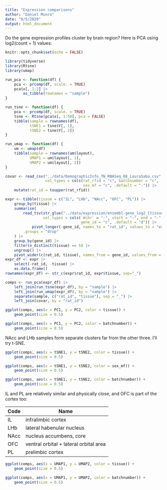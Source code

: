 ```yaml
---
title: "Expression comparisons"
author: "Daniel Munro"
date: "8/5/2020"
output: html_document
---
```


Do the gene expression profiles cluster by brain region? Here is PCA using log2(count + 1) values:

```r
knitr::opts_chunk$set(echo = FALSE)

library(tidyverse)
library(Rtsne)
library(umap)

run_pca <- function(df) {
    pca <- prcomp(df, scale. = TRUE)
    pca$x[, 1:2] |>
        as_tibble(rownames = "sample")
}

run_tsne <- function(df) {
    pca <- prcomp(df, scale. = TRUE)
    tsne <- Rtsne(pca$x[, 1:50], pca = FALSE)
    tibble(sample = rownames(df),
           tSNE1 = tsne$Y[, 1],
           tSNE2 = tsne$Y[, 2])
}

run_umap <- function(df) {
    um <- umap(df)
    tibble(sample = rownames(um$layout),
           UMAP1 = um$layout[, 1],
           UMAP2 = um$layout[, 2])
}
```

```r
covar <- read_csv("../data/DemographicInfo_TN_RNASeq_88_LauraSaba.csv",
                  col_types = cols(rat_rfid = "c", batchnumber = "c",
                                   sex_mf = "c", .default = "-")) |>
    mutate(rat_id = toupper(rat_rfid))

expr <- tibble(tissue = c("IL", "LHb", "NAcc", "OFC", "PL")) |>
    group_by(tissue) |>
    summarise(
        read_tsv(str_glue("../data/expression/ensembl-gene_log2_{tissue}.bed.gz"),
                 col_types = cols(`#chr` = "-", start = "-", end = "-",
                                  gene_id = "c", .default = "d")) |>
            pivot_longer(-gene_id, names_to = "rat_id", values_to = "expr"),
        .groups = "drop"
    ) |>
    group_by(gene_id) |>
    filter(n_distinct(tissue) == 5) |>
    ungroup() |>
    pivot_wider(c(rat_id, tissue), names_from = gene_id, values_from = expr)
expr_df <- expr |>
    select(-rat_id, -tissue) |>
    as.data.frame()
rownames(expr_df) <- str_c(expr$rat_id, expr$tissue, sep="_")

comps <- run_pca(expr_df) |>
    left_join(run_tsne(expr_df), by = "sample") |>
    left_join(run_umap(expr_df), by = "sample") |>
    separate(sample, c("rat_id", "tissue"), sep = "_") |>
    left_join(covar, by = "rat_id")
```

```r
ggplot(comps, aes(x = PC1, y = PC2, color = tissue)) +
    geom_point(size = 0.5)
```

```r
ggplot(comps, aes(x = PC1, y = PC2, color = batchnumber)) +
    geom_point(size = 0.5)
```

NAcc and LHb samples form separate clusters far from the other three. I'll try t-SNE.

```r
ggplot(comps, aes(x = tSNE1, y = tSNE2, color = tissue)) +
    geom_point(size = 0.5)
```

```r
ggplot(comps, aes(x = tSNE1, y = tSNE2, color = sex_mf)) +
    geom_point(size = 0.5)
```

```r
ggplot(comps, aes(x = tSNE1, y = tSNE2, color = batchnumber)) +
    geom_point(size = 0.5)
```

IL and PL are relatively similar and physically close, and OFC is part of the cortex too:

| Code | Name                                   |
|------|----------------------------------------|
| IL   | infralimbic cortex                     |
| LHb  | lateral habenular nucleus              |
| NAcc | nucleus accumbens, core                |
| OFC  | ventral orbital + lateral orbital area |
| PL   | prelimbic cortex                       |

```r
ggplot(comps, aes(x = UMAP1, y = UMAP2, color = tissue)) +
    geom_point(size = 0.5)
```

```r
ggplot(comps, aes(x = UMAP1, y = UMAP2, color = batchnumber)) +
    geom_point(size = 0.5)
```
